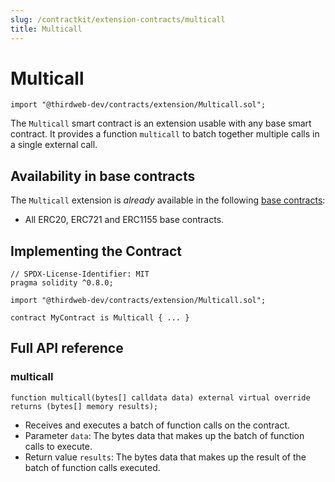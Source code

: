 ```yaml
---
slug: /contractkit/extension-contracts/multicall
title: Multicall
---
```



# Multicall

```solidity
import "@thirdweb-dev/contracts/extension/Multicall.sol";
```

The `Multicall` smart contract is an extension usable with any base smart contract. It provides a function `multicall` to batch together multiple calls in a single external call.

<ViewContractCodeButton
  link="https://github.com/thirdweb-dev/contracts/blob/main/contracts/extension/Multicall.sol"
  name="Multicall"
/>

## Availability in base contracts

The `Multicall` extension is _already_ available in the following [base contracts](/contractkit/base-contracts):

- All ERC20, ERC721 and ERC1155 base contracts.

## Implementing the Contract

```solidity
// SPDX-License-Identifier: MIT
pragma solidity ^0.8.0;

import "@thirdweb-dev/contracts/extension/Multicall.sol";

contract MyContract is Multicall { ... }
```

## Full API reference

### multicall

```solidity
function multicall(bytes[] calldata data) external virtual override returns (bytes[] memory results);
```

- Receives and executes a batch of function calls on the contract.
- Parameter `data`: The bytes data that makes up the batch of function calls to execute.
- Return value `results`: The bytes data that makes up the result of the batch of function calls executed.
